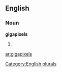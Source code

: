 ==English==

===Noun===
'''gigapixels'''

# {{plural of|[[gigapixel]]}}

[[Category:English plurals]]

[[ar:gigapixels]]